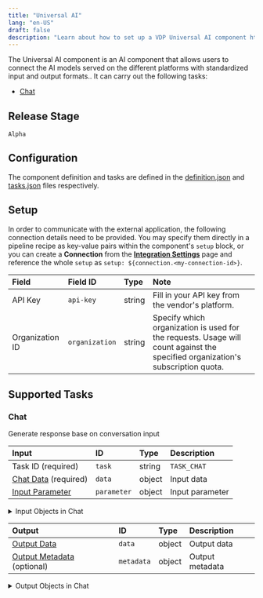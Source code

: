 ```yaml
---
title: "Universal AI"
lang: "en-US"
draft: false
description: "Learn about how to set up a VDP Universal AI component https://github.com/instill-ai/instill-core"
---
```


The Universal AI component is an AI component that allows users to connect the AI models served on the different platforms with standardized input and output formats..
It can carry out the following tasks:
- [Chat](#chat)

## Release Stage

`Alpha`

## Configuration

The component definition and tasks are defined in the [definition.json](https://github.com/instill-ai/component/blob/main/ai/universalai/v0/config/definition.json) and [tasks.json](https://github.com/instill-ai/component/blob/main/ai/universalai/v0/config/tasks.json) files respectively.

## Setup


In order to communicate with the
external application, the following connection details need to be
provided. You may specify them directly in a pipeline recipe as key-value pairs
within the component's `setup` block, or you can create a **Connection** from
the [**Integration Settings**](https://www.instill.tech/docs/vdp/integration)
page and reference the whole `setup` as `setup:
${connection.<my-connection-id>}`.

<div class="markdown-col-no-wrap" data-col-1 data-col-2>

| Field | Field ID | Type | Note |
| :--- | :--- | :--- | :--- |
| API Key | `api-key` | string | Fill in your API key from the vendor's platform.  |
| Organization ID | `organization` | string | Specify which organization is used for the requests. Usage will count against the specified organization's subscription quota.  |

</div>




## Supported Tasks

### Chat

Generate response base on conversation input

<div class="markdown-col-no-wrap" data-col-1 data-col-2>

| Input | ID | Type | Description |
| :--- | :--- | :--- | :--- |
| Task ID (required) | `task` | string | `TASK_CHAT` |
| [Chat Data](#chat-chat-data) (required) | `data` | object | Input data |
| [Input Parameter](#chat-input-parameter) | `parameter` | object | Input parameter |
</div>


<details>
<summary> Input Objects in Chat</summary>

<h4 id="chat-chat-data">Chat Data</h4>

Input data

<div class="markdown-col-no-wrap" data-col-1 data-col-2>

| Field | Field ID | Type | Note |
| :--- | :--- | :--- | :--- |
| [Chat Messages](#chat-chat-messages) | `messages` | array | List of chat messages  |
| Model Name | `model` | string | The model to be used. Now, it only supports OpenAI model, and will support more models in the future.  <br/><details><summary><strong>Enum values</strong></summary><ul><li>`o1-preview`</li><li>`o1-mini`</li><li>`gpt-4o-mini`</li><li>`gpt-4o`</li><li>`gpt-4o-2024-05-13`</li><li>`gpt-4o-2024-08-06`</li><li>`gpt-4-turbo`</li><li>`gpt-4-turbo-2024-04-09`</li><li>`gpt-4-0125-preview`</li><li>`gpt-4-turbo-preview`</li><li>`gpt-4-1106-preview`</li><li>`gpt-4-vision-preview`</li><li>`gpt-4`</li><li>`gpt-4-0314`</li><li>`gpt-4-0613`</li><li>`gpt-4-32k`</li><li>`gpt-4-32k-0314`</li><li>`gpt-4-32k-0613`</li><li>`gpt-3.5-turbo`</li><li>`gpt-3.5-turbo-16k`</li><li>`gpt-3.5-turbo-0301`</li><li>`gpt-3.5-turbo-0613`</li><li>`gpt-3.5-turbo-1106`</li><li>`gpt-3.5-turbo-0125`</li><li>`gpt-3.5-turbo-16k-0613`</li></ul></details>  |
</div>
<h4 id="chat-chat-messages">Chat Messages</h4>

List of chat messages

<div class="markdown-col-no-wrap" data-col-1 data-col-2>

| Field | Field ID | Type | Note |
| :--- | :--- | :--- | :--- |
| [Content](#chat-content) | `content` | array | The message content  |
| Name | `name` | string | An optional name for the participant. Provides the model information to differentiate between participants of the same role.  |
| Role | `role` | string | The message role, i.e. 'system', 'user' or 'assistant'  <br/><details><summary><strong>Enum values</strong></summary><ul><li>`system`</li><li>`user`</li><li>`assistant`</li></ul></details>  |
</div>
<h4 id="chat-input-parameter">Input Parameter</h4>

Input parameter

<div class="markdown-col-no-wrap" data-col-1 data-col-2>

| Field | Field ID | Type | Note |
| :--- | :--- | :--- | :--- |
| Max New Tokens | `max-tokens` | integer | The maximum number of tokens for model to generate  |
| Number of Choices | `n` | integer | How many chat completion choices to generate for each input message.  |
| Seed | `seed` | integer | The seed, default is 0  |
| Stream | `stream` | boolean | If set, partial message deltas will be sent. Tokens will be sent as data-only server-sent events as they become available.  |
| Temperature | `temperature` | number | The temperature for sampling  |
| Top P | `top-p` | number | An alternative to sampling with temperature, called nucleus sampling, where the model considers the results of the tokens with top_p probability mass. So 0.1 means only the tokens comprising the top 10% probability mass are considered. We generally recommend altering this or temperature but not both.  |
</div>
</details>



<div class="markdown-col-no-wrap" data-col-1 data-col-2>

| Output | ID | Type | Description |
| :--- | :--- | :--- | :--- |
| [Output Data](#chat-output-data) | `data` | object | Output data |
| [Output Metadata](#chat-output-metadata) (optional) | `metadata` | object | Output metadata |
</div>

<details>
<summary> Output Objects in Chat</summary>

<h4 id="chat-output-data">Output Data</h4>

<div class="markdown-col-no-wrap" data-col-1 data-col-2>

| Field | Field ID | Type | Note |
| :--- | :--- | :--- | :--- |
| [Choices](#chat-choices) | `choices` | array | List of chat completion choices |
</div>

<h4 id="chat-choices">Choices</h4>

<div class="markdown-col-no-wrap" data-col-1 data-col-2>

| Field | Field ID | Type | Note |
| :--- | :--- | :--- | :--- |
| Created | `created` | integer | The Unix timestamp (in seconds) of when the chat completion was created. |
| Finish Reason | `finish-reason` | string | The reason the model stopped generating tokens. |
| Index | `index` | integer | The index of the choice in the list of choices. |
| [Message](#chat-message) | `message` | object | A chat message generated by the model. |
</div>

<h4 id="chat-message">Message</h4>

<div class="markdown-col-no-wrap" data-col-1 data-col-2>

| Field | Field ID | Type | Note |
| :--- | :--- | :--- | :--- |
| Content | `content` | string | The contents of the message. |
| Role | `role` | string | The role of the author of this message. |
</div>

<h4 id="chat-output-metadata">Output Metadata</h4>

<div class="markdown-col-no-wrap" data-col-1 data-col-2>

| Field | Field ID | Type | Note |
| :--- | :--- | :--- | :--- |
| [Usage](#chat-usage) | `usage` | object | Usage statistics for the request. |
</div>

<h4 id="chat-usage">Usage</h4>

<div class="markdown-col-no-wrap" data-col-1 data-col-2>

| Field | Field ID | Type | Note |
| :--- | :--- | :--- | :--- |
| Completion Tokens | `completion-tokens` | integer | Number of tokens in the generated response. |
| Prompt Tokens | `prompt-tokens` | integer | Number of tokens in the prompt. |
| Total Tokens | `total-tokens` | integer | Total number of tokens used in the request (prompt + completion). |
</div>
</details>
